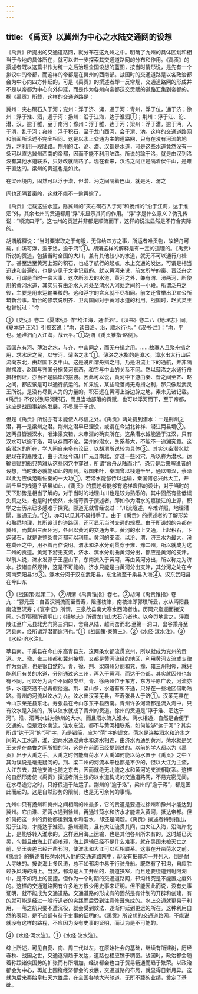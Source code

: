 ```yaml
---
---
---
```

title: 《禹贡》以冀州为中心之水陆交通网的设想
---



《禹贡》所提出的交通道路网，就分布在这九州之中。明确了九州的具体区划和相当于今地的具体所在，就可以进一步探索其交通道路网的分布和作用。《禹贡》的撰述者既以这篇书作为统一之后治理全国设想的蓝图，按当时情形说，是先有一个拟议中的帝都，而这样的帝都是在冀州的西南部。战国时的交通道路是以各政治都会为中心向四方伸延的，可是《禹贡》的撰述者却一反常规，交通道路网的形成并不是以帝都为中心向外伸延，而是作为各州向帝都送交贡赋的道路汇集到帝都的。据《禹贡》所载，这样的交通道路是：

冀州：夹右碣石入于河；兖州：浮于济、漯，通于河：青州，浮于位，通于济；徐州：浮于淮、泗，通于河：扬州：沿于江海，达于淮泗①；荆州：浮于江、沱、潜、汉，逾于雒，至于南河；豫州：浮于雒，达于河；梁州：浮于潜，逾于沔，入于渭，乱于河；雍州：浮于积石，至于龙门西河，会于渭、汭。这样的交通道路网和前面所论述不完全相同。这是以水上交通为主的道路网，只有在没有河流的地方，才利用一段陆路。荆州的江、沦、潜、汉都是水道，可是这些水道竟然没有一条可以直达冀州西南的帝都，因而不能不利用陆路。所说的踰于洛，就是由汉到洛没有其他水道联系，只好改就陆路了。现在看来，汉洛之间正是隔着伏牛山，是难于直达的。梁州的贡道也是如此。

在梁州境内，固然可以浮于潜，但潜、沔之间隔着巴山，就是沔、渭之

间也还隔着秦岭，这就不能不一逾再逾了。

《禹贡》记载这些水道，除冀州的“夹右碣石入于河”和扬州的“沿于江海，达于淮泗”外，其余七州的贡道都用“浮”来显示其间的作用。“浮”字是什么意义？伪孔传说：“顺流曰浮”。这七州的贡道并非都是顺流而下，这样的说法显然是不符合实际的。

胡渭解释说：“当时粟米取之于甸服，无仰给四方之事，所运者唯贡物，故轻舟可载，山溪可浮，逾于洛，逾于沔”①。胡渭这样的解释是有一定的道理的。《禹贡》所说的贡道，包括当时全国的大川，兼有其他较小的水道，就无不可以通行舟楫了。甚至远至黄河上源的积石，也成了航行的起点，水上交通的发达，可谓是相当迅速和普遍的，也是少见于文字记载的。就以黄河来说，前文所举的秦、晋泛舟之役，可谓是当时一宗大事，这次所涉及的水道，黄河之外，兼有渭、汾两河，所使用的黄河水道，其实只有由汾水入河处至渭水入河处之间的一小段。所谓泛舟之役，主要是用来运输粟粮的。这和浮字的含义就不尽相同。前文还曾举出卫宣公所筑新台事。新台的修筑说明齐、卫两国间对于黄河水道的利用。战国时，赵武灵王也曾说过：“今

①《史记》卷二《夏本纪》作“均江海，通淮泗”。《汉书》卷二八《地理志》同。《夏本纪·正义》引郑玄说：“均，读曰沿。沿，顺水行也。”《汉书·注》：“均，平也。通淮泗而入江海，战云平。”①胡渭《禹贡锥指·略例》。

吾国东有河、薄洛之水，与齐、中山同之，而无舟揖之用。……故寡人且聚舟揖之用，求水居之民，以守河、薄洛之水”①。薄洛之水指的是漳水。漳水出太行山后流向东北，由赵国下及中山。这是说所谓舟揖之用，乃是沿流上下的通航，并非隔岸摆渡。赵国与齐国分据黄河东西，和它与中山的关系不同。然以薄洛之水通行舟揖相例证，亦当不是隔岸的摆渡。因此可以说，黄河中下游由秦、晋之间至齐、赵之间，都应该是可以通行航运的。如果说，某些段落尚无舟揖之利，那只像赵武灵王所说，是没有尽到人为的力量的。积石远在黄河上游边辟之地，素未见诸记载。《禹贡》不仅说到导河积石，而且当地部落的贡赋，也可以浮河而下，至于帝都，这应是战国事新的发展，不尽属于子虚。

但是《禹贡》所说亦有未能使人尽信之处。《禹贡》两处提到潜水：一是荆州之潜，再一是梁州之潜。荆州之潜早已湮没，或谓在今湖北钟祥、潜江两县境②。这两县皆濒汉水，唯津渠交错，未审潜的确实所在。这条潜水诚能通于江汉，只有汉水可以逾干洛，可以存而不论。梁州的潜水，关系綦大，不能不一追溯究竟。这条潜水的所在，学人间自来多有论证，以胡渭所说较为具体③。其实这条潜水就是现在的嘉陵江，由于流经今四川广元县南北，穿过一些冈穴，所以称为潜水。运输贡赋的船只势难从这些冈穴中穿过，所谓“舍舟从陆而北”，恐只是后来解说者的设想，当时未必就能如此的周到。战国未叶，秦国曾以栈道千里，通以蜀汉，蔡泽以此为应侯范睢佐秦的一大功①。若潜水能够恃以运输，秦国何必兴此大工，开凿千里的栈道？话虽如此，《禹贡》的撰述者能够有这样宏伟的设计，对于当时的天下形势是相当了解的，对于当时的地理山川也是较为熟悉的。其中固然有些低误失真之处，也是时代使然，未能苛责于撰述者。即如作为潜水的嘉陵江的上源，积学之士历来已多感难于探究。郦道无就曾经说过：“川流隐述，卒难详照，地理潜閟，变通无方。”②，亦可以见其不易措手了。由于《禹贡》的撰述者的了解形势和熟悉地理，其所设计的道路网，还可显示当时交通的规模。由于所设想的帝都在冀州，而冀州三面环河，各州以黄河的交通为主。黄河的水上交通，上起积石，下迄碣石，就是说整条黄河都可以利用。黄河的支流，以汾、渭、济三水为最大，汾在冀州之中，用不着再作说明。渭水和洛水分别贯穿于雍、豫二州，所以就成为这二州的贡道。黄河下游无支流，济水、漯水分别曲黄河分出，都应是黄河的支津。以前人说，济水发源于王屋山下，东南流入于黄河，再由黄河分出，所以称之为济水。按诸自然规律，这是不可能的。济水只能是由黄河分出支津，其分河之处在今河南荣阳县北③。漯水分河于汉东武阳县，东北流至千乘县入海④。汉东武阳县在今山东

①《战国策·赵策二》。②胡渭《禹贡锥指》卷七。③胡渭《禹贡锥指》卷九：“郦元云：自西汉溯流而至晋寿，阻漾枝津，南枝津即郭璞所云，水从沔阳县南流至汉寿；《寰宇记》所谓，三泉故县南大寒水西流者也。历岡穴迤逦而接汉岡。穴即郭璞所谓峒山；《括地志》所谓龙门山大石穴者也。以今舆地言之，浮嘉陵江至广元县北尤门第三洞口，舍舟从陆，越岡峦而北.至第一洞口，出谷乘舟至沔县南，经所谓浮潜而逾沔也。”①《战国策·秦策三》。②《水经·漾水注》。③《水经·济水注》。

莘县南。千乘县在今山东高青县东。这两条水都流贯兖州，所以就成为兖州的贡道。充、豫、雍三州都和冀州接壤，又都是黄河流经的地区，利用黄河支流或支律作为贡道，也是很自然的。青、徐、荆、梁四州分别和兖、豫、雍三州相邻，就只能利用有关的水道，分别通过这三州，再入于黄河，而达于帝都。其实就囚州也各有不同，可以分为两个不同的类型。青、徐两州位于东方，东方平原广袤，河流亦多，水道交通不必再假他途。荆、梁山多，水道有所不通，只好在一些地区借助陆路。青州的河流以汶水为大。汶水出汉莱芜县，至寿张县人于济①。汉莱芜县在今山东莱芜县东北。寿张县在今山东东平县西南。青州许多河流都是流入海中，只有汶水是入济的，所以汶水就成了青州的贡道。徐州的贡道是“浮于淮、泗达于河”。淮、泗两水诚为徐州的大水，而且泗水流入淮水。两水相通，自然是会便于交通的。但是泗水南流，淮水东流，都不与黄河相联系，如何能够“达于河”？其实所谓“达于河”的“河”字，乃是错简，应为“菏”字的误文。菏水是连接泗水和济水之间的人工水道，淮、泗两水通过菏水和济水相连，由济水再通到黄河。菏水就是吴王夫差在商鲁之间所掘的沟，这是在前面已经提到过的。以前的学人都以为《禹贡》出于大禹之手。大禹之时何能有菏水？大禹如何能以菏水置于《禹贡》之中？其为误说是毫无疑问的。荆、梁二州的河流本来也都是不少的，但以大江为主流，大江东去，其他支流也随之东去，因而就绝无北流之水和黄河的支流相联系。这样的自然形势使《禹贡》撰述者所主张的以水道构成的交通道路网，不易完密无间。在水尽途穷之时，只好假道于陆运了。荆州的“逾于洛”，梁州的”逾于泻”，都是因此而起的。这是自然形势的限制，也是无可奈何的事情。

九州中只有扬州和冀州之间相隔的州最多，它的贡道是要通过徐州和豫州才能达到冀州。它由淮、泗两水通到徐州，再通过菏水和济水才能进入黄河，抵达帝都。但如何把这一州的贡物都运到淮水和泅水，却还是问题。《禹贡》撰述者特别指出，沿于江海，才能达于淮泗。扬州濒海，且有大江流贯其间，由大江入海，沿海岸北上，是能够转入淮水的。这样运用海上运输，也是其他各州所未有的。这时越已灭吴，勾践且由海上迁都琅邪，海上运输已经不是什么难事。就在吴国未被灭亡之前，吴王夫差已经开凿邗沟，使淮水和大江可以互相联系。这事在开凿菏水之前。《禹贡》的撰述者把菏水列入他的交通道路网中，却没有把邗沟一并列入，倒是耐人寻味的。按说海上多风涛，总不如邗沟中易于行驶舟船。既然有了邗沟，自应胜过多风涛的海上。当然，邗沟是人工开凿的，航道狭窄，而且还要绕道到射阳湖中，是不如海上的便捷。但作为一个时期的交通道路网，邗沟终究是不能置之度外的。这样的交通道路网有许多地方很少用史事来证明。但不能因此而说，没有史事证明，就不能成为交通道路。交通道路的形成有的固然是有计划的开辟和创建，有的就可能是经过一般行道者的实践而后受到注意修葺筑成的。水上交通就更易于利用，一苇之航只要不遭沉役，就会受到效法，逐渐伸延到更远的所在。这种利用自然的表现，是不必都有待于史事的证明的。《禹贡》所设想的交通道路网，不能说就没有这样的路程，不应因为没有史事的证明，而认为是不可能的。

④《水经·河水注》。①《水经·汶水注》。

综上所述，可见自夏、商、周三代以左，在原始社会的基础，继续有所建树，历经春秋、战国之世，交通逐渐趋于发达，道路也相应臻于稠密。战国时，政治都会随着称踉诸俟国势的扩张而有所增加，经济都会也由于贸易畅通而趋于繁荣。以政治都会为中心，再加上围绕经济都会的发展，交通道路的布局，就显得日新月异。这就为后来秦始皇扫灭六雄后，在全国各地大兴驰道，无所不臻的业绩，奠定了基础。